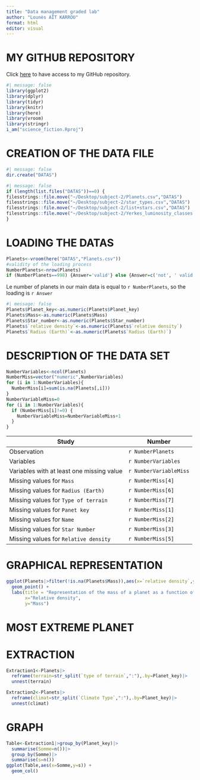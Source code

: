 ```yaml
---
title: "Data management graded lab"
author: "Lounès AÏT KARROU"
format: html
editor: visual
---
```


# MY GITHUB REPOSITORY
Click [here](https://github.com/lllounes/science_fiction.git) to have access to my GitHub repository. 
```r
#| message: false
library(ggplot2)
library(dplyr)
library(tidyr)
library(knitr)
library(here)
library(vroom)
library(stringr)
i_am("science_fiction.Rproj")

```

# CREATION OF THE DATA FILE
```r
#| message: false
dir.create("DATAS")
```

```r
#| message: false
if (length(list.files("DATAS"))==0) {
filesstrings::file.move("~/Desktop/subject-2/Planets.csv","DATAS")
filesstrings::file.move("~/Desktop/subject-2/star_types.csv","DATAS")
filesstrings::file.move("~/Desktop/subject-2/list+stars.csv","DATAS")
filesstrings::file.move("~/Desktop/subject-2/Yerkes_luminosity_classes.csv","DATAS")
}
```

# LOADING THE DATAS

```r
Planets<-vroom(here("DATAS","Planets.csv"))
#validity of the loading process
NumberPlanets<-nrow(Planets)
if (NumberPlanets==998) {Answer='valid'} else {Answer=c('not', ' valid')}
```

Le number of planets in our main data is equal to `r NumberPlanets`, so the loading is `r Answer`  

```r
#| message: false
Planets$Planet_key<-as.numeric(Planets$Planet_key)
Planets$Mass<-as.numeric(Planets$Mass)
Planets$Star_number<-as.numeric(Planets$Star_number)
Planets$`relative density`<-as.numeric(Planets$`relative density`)
Planets$`Radius (Earth)`<-as.numeric(Planets$`Radius (Earth)`)
```

# DESCRIPTION OF THE DATA SET

```r
NumberVariables<-ncol(Planets)
NumberMiss=vector("numeric",NumberVariables)
for (i in 1:NumberVariables){
  NumberMiss[i]=sum(is.na(Planets[,i]))
}
NumberVariableMiss=0
for (i in 1:NumberVariables){
  if (NumberMiss[i]!=0) {
    NumberVariableMiss=NumberVariableMiss+1
  }
}
```

Study  | Number
------------- | -------------
Observation  | `r NumberPlanets`
Variables  | `r NumberVariables`
Variables with at least one missing value  | `r NumberVariableMiss`
Missing values for `Mass`  | `r NumberMiss[4]`
Missing values for `Radius (Earth)`  | `r NumberMiss[6]`
Missing values for `Type of terrain`  | `r NumberMiss[7]`
Missing values for `Panet key`  | `r NumberMiss[1]`
Missing values for `Name`  | `r NumberMiss[2]`
Missing values for `Star Number`  | `r NumberMiss[3]`
Missing values for `Relative density`  | `r NumberMiss[5]`

# GRAPHICAL REPRESENTATION

```r
ggplot(Planets|>filter(!is.na(Planets$Mass)),aes(x=`relative density`,y=`Mass`))+
  geom_point() +
  labs(title = "Representation of the mass of a planet as a function of its density",
       x="Relative density",
       y="Mass")
```

# MOST EXTREME PLANET


# EXTRACTION

```r
Extraction1<-Planets|>
  reframe(terrain=str_split(`type of terrain`,":"),.by=Planet_key)|>
  unnest(terrain)

Extraction2<-Planets|>
  reframe(climat=str_split(`Climate Type`,":"),.by=Planet_key)|>
  unnest(climat)
```

# GRAPH

```r
Table<-Extraction1|>group_by(Planet_key)|>
  summarise(Somme=n())|>
  group_by(Somme)|>
  summarise(s=n())
ggplot(Table,aes(x=Somme,y=s)) +
  geom_col()
```



































